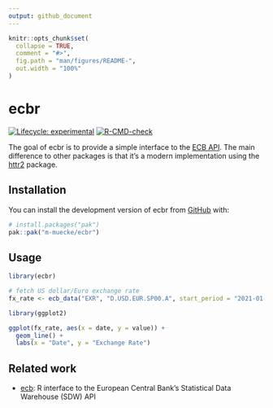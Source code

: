 ```yaml
---
output: github_document
---
```


<!-- README.md is generated from README.Rmd. Please edit that file -->

```r
knitr::opts_chunk$set(
  collapse = TRUE,
  comment = "#>",
  fig.path = "man/figures/README-",
  out.width = "100%"
)
```

# ecbr

<!-- badges: start -->
[![Lifecycle: experimental](https://img.shields.io/badge/lifecycle-experimental-orange.svg)](https://lifecycle.r-lib.org/articles/stages.html#experimental)
[![R-CMD-check](https://github.com/m-muecke/ecbr/actions/workflows/R-CMD-check.yaml/badge.svg)](https://github.com/m-muecke/ecbr/actions/workflows/R-CMD-check.yaml)
<!-- badges: end -->

The goal of ecbr is to provide a simple interface to the [ECB API](https://data.ecb.europa.eu/help/api/overview).
The main difference to other packages is that it's a modern implementation using the [httr2](https://httr2.r-lib.org) package.

## Installation
You can install the development version of ecbr from [GitHub](https://github.com/) with:

```r
# install.packages("pak")
pak::pak("m-muecke/ecbr")
```

## Usage

```r
library(ecbr)

# fetch US dollar/Euro exchange rate
fx_rate <- ecb_data("EXR", "D.USD.EUR.SP00.A", start_period = "2021-01-01")

library(ggplot2)

ggplot(fx_rate, aes(x = date, y = value)) +
  geom_line() +
  labs(x = "Date", y = "Exchange Rate")
```

## Related work
* [ecb](https://github.com/expersso/ecb): R interface to the European Central Bank's Statistical Data Warehouse (SDW) API

